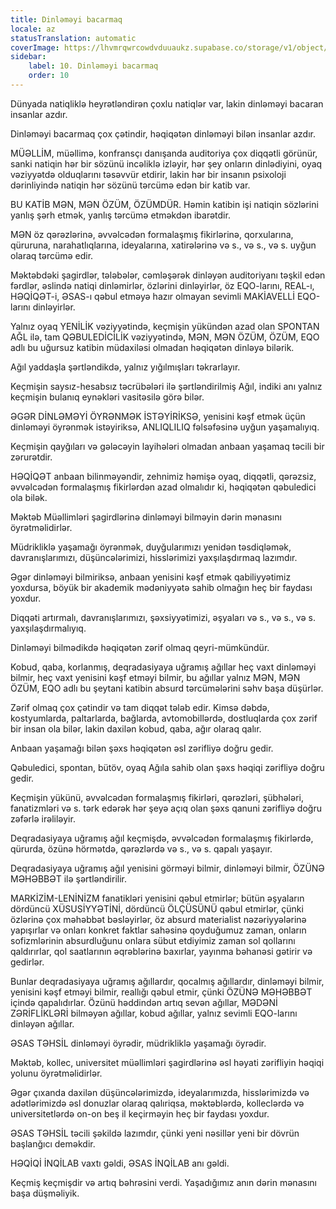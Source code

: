 ```yaml
---
title: Dinləməyi bacarmaq
locale: az
statusTranslation: automatic
coverImage: https://lhvmrqwrcowdvduuaukz.supabase.co/storage/v1/object/public/strapi-uploads/small_cover-educacion-fundamental.webp-2d51a7828a2b1309555be27f7e2a61a0.webp
sidebar:
    label: 10. Dinləməyi bacarmaq
    order: 10
---
```

Dünyada natiqliklə heyrətləndirən çoxlu natiqlər var, lakin dinləməyi bacaran insanlar azdır.

Dinləməyi bacarmaq çox çətindir, həqiqətən dinləməyi bilən insanlar azdır.

MÜƏLLİM, müəllimə, konfransçı danışanda auditoriya çox diqqətli görünür, sanki natiqin hər bir sözünü incəliklə izləyir, hər şey onların dinlədiyini, oyaq vəziyyətdə olduqlarını təsəvvür etdirir, lakin hər bir insanın psixoloji dərinliyində natiqin hər sözünü tərcümə edən bir katib var.

BU KATİB MƏN, MƏN ÖZÜM, ÖZÜMDÜR. Həmin katibin işi natiqin sözlərini yanlış şərh etmək, yanlış tərcümə etməkdən ibarətdir.

MƏN öz qərəzlərinə, əvvəlcədən formalaşmış fikirlərinə, qorxularına, qüruruna, narahatlıqlarına, ideyalarına, xatirələrinə və s., və s., və s. uyğun olaraq tərcümə edir.

Məktəbdəki şagirdlər, tələbələr, cəmləşərək dinləyən auditoriyanı təşkil edən fərdlər, əslində natiqi dinləmirlər, özlərini dinləyirlər, öz EQO-larını, REAL-ı, HƏQİQƏT-i, ƏSAS-ı qəbul etməyə hazır olmayan sevimli MAKİAVELLİ EQO-larını dinləyirlər.

Yalnız oyaq YENİLİK vəziyyətində, keçmişin yükündən azad olan SPONTAN AĞL ilə, tam QƏBULEDİCİLİK vəziyyətində, MƏN, MƏN ÖZÜM, ÖZÜM, EQO adlı bu uğursuz katibin müdaxiləsi olmadan həqiqətən dinləyə bilərik.

Ağıl yaddaşla şərtləndikdə, yalnız yığılmışları təkrarlayır.

Keçmişin saysız-hesabsız təcrübələri ilə şərtləndirilmiş Ağıl, indiki anı yalnız keçmişin bulanıq eynəkləri vasitəsilə görə bilər.

ƏGƏR DİNLƏMƏYİ ÖYRƏNMƏK İSTƏYİRİKSƏ, yenisini kəşf etmək üçün dinləməyi öyrənmək istəyiriksə, ANLIQLILIQ fəlsəfəsinə uyğun yaşamalıyıq.

Keçmişin qayğıları və gələcəyin layihələri olmadan anbaan yaşamaq təcili bir zərurətdir.

HƏQİQƏT anbaan bilinməyəndir, zehnimiz həmişə oyaq, diqqətli, qərəzsiz, əvvəlcədən formalaşmış fikirlərdən azad olmalıdır ki, həqiqətən qəbuledici ola bilək.

Məktəb Müəllimləri şagirdlərinə dinləməyi bilməyin dərin mənasını öyrətməlidirlər.

Müdrikliklə yaşamağı öyrənmək, duyğularımızı yenidən təsdiqləmək, davranışlarımızı, düşüncələrimizi, hisslərimizi yaxşılaşdırmaq lazımdır.

Əgər dinləməyi bilmiriksə, anbaan yenisini kəşf etmək qabiliyyətimiz yoxdursa, böyük bir akademik mədəniyyətə sahib olmağın heç bir faydası yoxdur.

Diqqəti artırmalı, davranışlarımızı, şəxsiyyətimizi, əşyaları və s., və s., və s. yaxşılaşdırmalıyıq.

Dinləməyi bilmədikdə həqiqətən zərif olmaq qeyri-mümkündür.

Kobud, qaba, korlanmış, deqradasiyaya uğramış ağıllar heç vaxt dinləməyi bilmir, heç vaxt yenisini kəşf etməyi bilmir, bu ağıllar yalnız MƏN, MƏN ÖZÜM, EQO adlı bu şeytani katibin absurd tərcümələrini səhv başa düşürlər.

Zərif olmaq çox çətindir və tam diqqət tələb edir. Kimsə dəbdə, kostyumlarda, paltarlarda, bağlarda, avtomobillərdə, dostluqlarda çox zərif bir insan ola bilər, lakin daxilən kobud, qaba, ağır olaraq qalır.

Anbaan yaşamağı bilən şəxs həqiqətən əsl zərifliyə doğru gedir.

Qəbuledici, spontan, bütöv, oyaq Ağıla sahib olan şəxs həqiqi zərifliyə doğru gedir.

Keçmişin yükünü, əvvəlcədən formalaşmış fikirləri, qərəzləri, şübhələri, fanatizmləri və s. tərk edərək hər şeyə açıq olan şəxs qanuni zərifliyə doğru zəfərlə irəliləyir.

Deqradasiyaya uğramış ağıl keçmişdə, əvvəlcədən formalaşmış fikirlərdə, qürurda, özünə hörmətdə, qərəzlərdə və s., və s. qapalı yaşayır.

Deqradasiyaya uğramış ağıl yenisini görməyi bilmir, dinləməyi bilmir, ÖZÜNƏ MƏHƏBBƏT ilə şərtləndirilir.

MARKİZİM-LENİNİZM fanatikləri yenisini qəbul etmirlər; bütün əşyaların dördüncü XÜSUSİYYƏTİNİ, dördüncü ÖLÇÜSÜNÜ qəbul etmirlər, çünki özlərinə çox məhəbbət bəsləyirlər, öz absurd materialist nəzəriyyələrinə yapışırlar və onları konkret faktlar sahəsinə qoyduğumuz zaman, onların sofizmlərinin absurdluğunu onlara sübut etdiyimiz zaman sol qollarını qaldırırlar, qol saatlarının əqrəblərinə baxırlar, yayınma bəhanəsi gətirir və gedirlər.

Bunlar deqradasiyaya uğramış ağıllardır, qocalmış ağıllardır, dinləməyi bilmir, yenisini kəşf etməyi bilmir, reallığı qəbul etmir, çünki ÖZÜNƏ MƏHƏBBƏT içində qapalıdırlar. Özünü həddindən artıq sevən ağıllar, MƏDƏNİ ZƏRİFLİKLƏRİ bilməyən ağıllar, kobud ağıllar, yalnız sevimli EQO-larını dinləyən ağıllar.

ƏSAS TƏHSİL dinləməyi öyrədir, müdrikliklə yaşamağı öyrədir.

Məktəb, kollec, universitet müəllimləri şagirdlərinə əsl həyati zərifliyin həqiqi yolunu öyrətməlidirlər.

Əgər çıxanda daxilən düşüncələrimizdə, ideyalarımızda, hisslərimizdə və adətlərimizdə əsl donuzlar olaraq qalıriqsa, məktəblərdə, kolleclərdə və universitetlərdə on-on beş il keçirməyin heç bir faydası yoxdur.

ƏSAS TƏHSİL təcili şəkildə lazımdır, çünki yeni nəsillər yeni bir dövrün başlanğıcı deməkdir.

HƏQİQİ İNQİLAB vaxtı gəldi, ƏSAS İNQİLAB anı gəldi.

Keçmiş keçmişdir və artıq bəhrəsini verdi. Yaşadığımız anın dərin mənasını başa düşməliyik.

